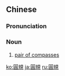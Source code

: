 ==Chinese==
{{zh-forms|s=圆规}}

===Pronunciation===
{{zh-pron
|m=yuánguī
|c=jyun4 kwai1
|mn=qz,xm,zz:îⁿ-kui
|cat=n
}}

===Noun===
{{zh-noun}}

# [[pair of compasses]] {{gloss|tool used to draw circles}}

{{zh-cat|Tools}}

[[ko:圓規]]
[[ja:圓規]]
[[ru:圓規]]
